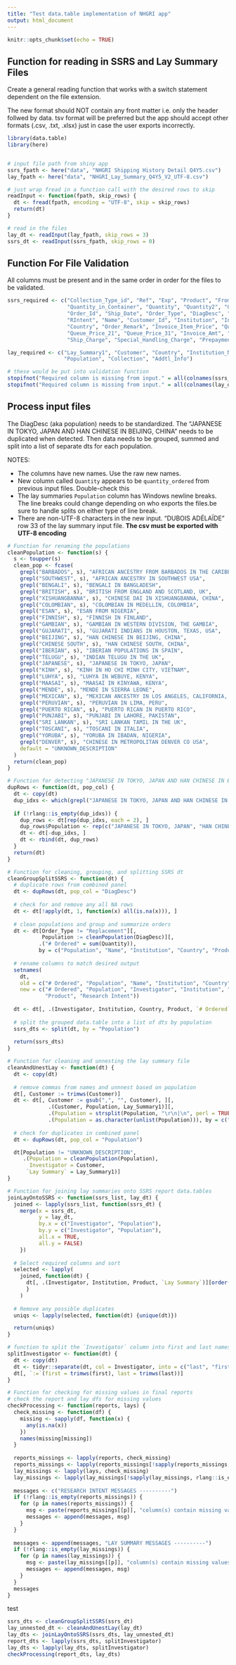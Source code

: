```yaml
---
title: "Test data.table implementation of NHGRI app"
output: html_document
---
```


```r
knitr::opts_chunk$set(echo = TRUE)
```

## Function for reading in SSRS and Lay Summary Files

Create a general reading function that works with a switch statement dependent 
on the file extension. 

The new format should NOT contain any front matter i.e. only the header follwed
by data. tsv format will be preferred but the app should accept other formats
(.csv, .txt, .xlsx) just in case the user exports incorrectly.

```r
library(data.table)
library(here)


# input file path from shiny app
ssrs_fpath <- here("data", "NHGRI Shipping History Detail Q4Y5.csv")
lay_fpath <- here("data", "NHGRI_Lay_Summary_Q4Y5_V2_UTF-8.csv")

# just wrap fread in a function call with the desired rows to skip
readInput <- function(fpath, skip_rows) {
  dt <- fread(fpath, encoding = "UTF-8", skip = skip_rows)
  return(dt)
}

# read in the files
lay_dt <- readInput(lay_fpath, skip_rows = 3)
ssrs_dt <- readInput(ssrs_fpath, skip_rows = 0)
```

## Function For File Validation

All columns must be present and in the same order in order for the files to be
validated. 

```r
ssrs_required <- c("Collection_Type_id", "Ref", "Exp", "Product", "From_Product", 
                   "Quantity_in_Container", "Quantity", "Quantity2", "Order_Date", 
                   "Order_Id", "Ship_Date", "Order_Type", "DiagDesc", "RIntentType", 
                   "RIntent", "Name", "Customer_Id", "Institution", "Institution_Type", 
                   "Country", "Order_Remark", "Invoice_Item_Price", "Queue_Price_11", 
                   "Queue_Price_21", "Queue_Price_31", "Invoice_Amt", "Price_Adjustment", 
                   "Ship_Charge", "Special_Handling_Charge", "Prepayment_Amt", "Invoice_Paid_Amt")

lay_required <- c("Lay_Summary1", "Customer", "Country", "Institution_Name", 
                  "Population", "Collection", "Addtl_Info")

# these would be put into validation function
stopifnot("Required column is missing from input." = all(colnames(ssrs_dt) == ssrs_required))
stopifnot("Required column is missing from input." = all(colnames(lay_dt) == lay_required))
```

## Process input files

The DiagDesc (aka population) needs to be standardized. The "JAPANESE IN TOKYO, JAPAN AND HAN CHINESE IN BEIJING, CHINA"
needs to be duplicated when detected. Then data needs to be grouped, summed and
split into a list of separate dts for each population.

NOTES:

- The columns have new names. Use the raw new names. 
- New column called `Quantity` appears to be `quantity_ordered` from previous input
files. Double-check this
- The lay summaries `Population` column has Windows newline breaks. The line 
breaks could change depending on who exports the files.be sure to handle splits
on either type of line break.
- There are non-UTF-8 characters in the new input. "DUBOIS ADÉLAÏDE" row 33 of 
the lay summary input file. **The csv must be exported with UTF-8 encoding**

```r
# Function for renaming the populations
cleanPopulation <- function(s) {
  s <- toupper(s)
  clean_pop <- fcase(
    grepl("BARBADOS", s), "AFRICAN ANCESTRY FROM BARBADOS IN THE CARIBBEAN",
    grepl("SOUTHWEST", s), "AFRICAN ANCESTRY IN SOUTHWEST USA",
    grepl("BENGALI", s), "BENGALI IN BANGLADESH",
    grepl("BRITISH", s), "BRITISH FROM ENGLAND AND SCOTLAND, UK",
    grepl("XISHUANGBANNA", s), "CHINESE DAI IN XISHUANGBANNA, CHINA",
    grepl("COLOMBIAN", s), "COLOMBIAN IN MEDELLIN, COLOMBIA",
    grepl("ESAN", s), "ESAN FROM NIGERIA",
    grepl("FINNISH", s), "FINNISH IN FINLAND",
    grepl("GAMBIAN", s), "GAMBIAN IN WESTERN DIVISION, THE GAMBIA",
    grepl("GUJARATI", s), "GUJARATI INDIANS IN HOUSTON, TEXAS, USA",
    grepl("BEIJING", s), "HAN CHINESE IN BEIJING, CHINA",
    grepl("CHINESE SOUTH", s), "HAN CHINESE SOUTH, CHINA", 
    grepl("IBERIAN", s), "IBERIAN POPULATIONS IN SPAIN",
    grepl("TELUGU", s), "INDIAN TELUGU IN THE UK",
    grepl("JAPANESE", s), "JAPANESE IN TOKYO, JAPAN",
    grepl("KINH", s), "KINH IN HO CHI MINH CITY, VIETNAM",
    grepl("LUHYA", s), "LUHYA IN WEBUYE, KENYA",
    grepl("MAASAI", s), "MAASAI IN KINYAWA, KENYA",
    grepl("MENDE", s), "MENDE IN SIERRA LEONE",
    grepl("MEXICAN", s), "MEXICAN ANCESTRY IN LOS ANGELES, CALIFORNIA, USA",
    grepl("PERUVIAN", s), "PERUVIAN IN LIMA, PERU",
    grepl("PUERTO RICAN", s), "PUERTO RICAN IN PUERTO RICO",
    grepl("PUNJABI", s), "PUNJABI IN LAHORE, PAKISTAN",
    grepl("SRI LANKAN", s), "SRI LANKAN TAMIL IN THE UK",
    grepl("TOSCANI", s), "TOSCANI IN ITALIA",
    grepl("YORUBA", s), "YORUBA IN IBADAN, NIGERIA",
    grepl("DENVER", s), "CHINESE IN METROPOLITAN DENVER CO USA",
    default = "UNKNOWN_DESCRIPTION"
  )
  return(clean_pop)
}

# Function for detecting "JAPANESE IN TOKYO, JAPAN AND HAN CHINESE IN BEIJING, CHINA" and then duplicating the rows
dupRows <- function(dt, pop_col) {
  dt <- copy(dt)
  dup_idxs <- which(grepl("JAPANESE IN TOKYO, JAPAN AND HAN CHINESE IN BEIJING, CHINA", dt[[pop_col]]))
  
  if (!rlang::is_empty(dup_idxs)) {
    dup_rows <- dt[rep(dup_idxs, each = 2), ]
    dup_rows$Population <- rep(c("JAPANESE IN TOKYO, JAPAN", "HAN CHINESE IN BEIJING, CHINA"), length(dup_idxs))
    dt <- dt[-dup_idxs, ]
    dt <- rbind(dt, dup_rows)
  }
  return(dt)
}

# Function for cleaning, grouping, and splitting SSRS dt
cleanGroupSplitSSRS <- function(dt) {
  # duplicate rows from combined panel
  dt <- dupRows(dt, pop_col = "DiagDesc")
  
  # check for and remove any all NA rows
  dt <- dt[!apply(dt, 1, function(x) all(is.na(x))), ]
  
  # clean populations and group and summarize orders
  dt <- dt[Order_Type != "Replacement"][, 
           Population := cleanPopulation(DiagDesc)][,
          .("# Ordered" = sum(Quantity)), 
          by = c("Population", "Name", "Institution", "Country", "Product", "RIntentType")]
  
  # rename columns to match desired output
  setnames(
    dt, 
    old = c("# Ordered", "Population", "Name", "Institution", "Country", "Product", "RIntentType"),
    new = c("# Ordered", "Population", "Investigator", "Institution", "Country", 
            "Product", "Research Intent"))
  
  dt <- dt[, .(Investigator, Institution, Country, Product, `# Ordered`, `Research Intent`, Population)]
  
  # split the grouped data.table into a list of dts by population
  ssrs_dts <- split(dt, by = "Population")
  
  return(ssrs_dts)
}

# Function for cleaning and unnesting the lay summary file
cleanAndUnestLay <- function(dt) {
  dt <- copy(dt)
  
  # remove commas from names and unnnest based on population
  dt[, Customer := trimws(Customer)]
  dt <- dt[, Customer := gsub(",", "", Customer), ][, 
             .(Customer, Population, Lay_Summary1)][, 
             .(Population = strsplit(Population, "\r\n|\n", perl = TRUE), Customer, Lay_Summary1)][, 
             .(Population = as.character(unlist(Population))), by = c("Customer", "Lay_Summary1")]
  
  # check for duplicates in combined panel
  dt <- dupRows(dt, pop_col = "Population")

  dt[Population != "UNKNOWN_DESCRIPTION",
     .(Population = cleanPopulation(Population),
       Investigator = Customer,
      `Lay Summary` = Lay_Summary1)]
}

# Function for joining lay summaries onto SSRS report data.tables
joinLayOntoSSRS <- function(ssrs_list, lay_dt) {
  joined <- lapply(ssrs_list, function(ssrs_dt) {
    merge(x = ssrs_dt, 
          y = lay_dt, 
          by.x = c("Investigator", "Population"), 
          by.y = c("Investigator", "Population"),
          all.x = TRUE,
          all.y = FALSE)
    })
  
  # Select required columns and sort
  selected <- lapply(
    joined, function(dt) {
      dt[, .(Investigator, Institution, Product, `Lay Summary`)][order(Investigator)]
      }
    )
  
  # Remove any possible duplicates
  uniqs <- lapply(selected, function(dt) {unique(dt)})

  return(uniqs)
}

# function to split the `Investigator` column into first and last names
splitInvestigator <- function(dt) {
  dt <- copy(dt)
  dt <- tidyr::separate(dt, col = Investigator, into = c("last", "first"), sep = "\\s", extra = "merge")
  dt[, `:=`(first = trimws(first), last = trimws(last))]
}

# Function for checking for missing values in final reports
# check the report and lay dfs for missing values
checkProcessing <- function(reports, lays) {
  check_missing <- function(df) {
    missing <- sapply(df, function(x) {
      any(is.na(x))
    })
    names(missing[missing])
  }
  
  reports_missings <- lapply(reports, check_missing)
  reports_missings <- lapply(reports_missings[!sapply(reports_missings, rlang::is_empty)], paste, collapse = ",")
  lay_missings <- lapply(lays, check_missing)
  lay_missings <- lapply(lay_missings[!sapply(lay_missings, rlang::is_empty)], paste, collapse = ",")
  
  messages <- c("RESEARCH INTENT MESSAGES ----------")
  if (!rlang::is_empty(reports_missings)) {
    for (p in names(reports_missings)) {
      msg <- paste(reports_missings[[p]], "column(s) contain missing values in", p, "Research Intent table. Check data.")
      messages <- append(messages, msg)
    }
  }
  
  messages <- append(messages, "LAY SUMMARY MESSAGES ----------")
  if (!rlang::is_empty(lay_missings)) {
    for (p in names(lay_missings)) {
      msg <- paste(lay_missings[[p]], "column(s) contain missing values in", p, "Lay Summary table. Check data.")
      messages <- append(messages, msg)
    }
  }
  messages
}
```

test

```r
ssrs_dts <- cleanGroupSplitSSRS(ssrs_dt)
lay_unnested_dt <- cleanAndUnestLay(lay_dt)
lay_dts <- joinLayOntoSSRS(ssrs_dts, lay_unnested_dt)
report_dts <- lapply(ssrs_dts, splitInvestigator)
lay_dts <- lapply(lay_dts, splitInvestigator)
checkProcessing(report_dts, lay_dts)
```


